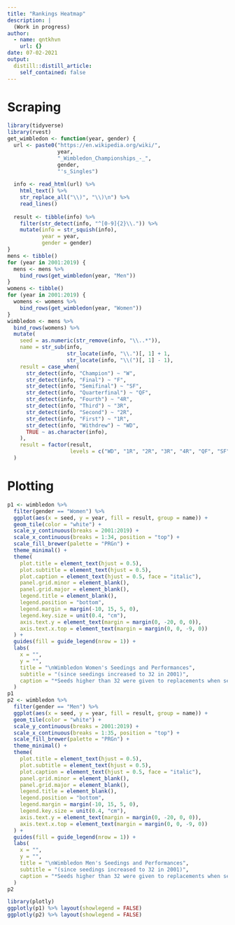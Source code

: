 ```yaml
---
title: "Rankings Heatmap"
description: |
  (Work in progress)
author:
  - name: qntkhvn
    url: {}
date: 07-02-2021
output:
  distill::distill_article:
    self_contained: false
---
```



# Scraping

```r
library(tidyverse)
library(rvest)
get_wimbledon <- function(year, gender) {
  url <- paste0("https://en.wikipedia.org/wiki/", 
                year,
                "_Wimbledon_Championships_-_",
                gender,
                "'s_Singles")
  
  info <- read_html(url) %>%
    html_text() %>%
    str_replace_all("\\)", "\\)\n") %>%
    read_lines()
  
  result <- tibble(info) %>%
    filter(str_detect(info, "^[0-9]{2}\\.")) %>%
    mutate(info = str_squish(info),
           year = year,
           gender = gender)
}
mens <- tibble()
for (year in 2001:2019) {
  mens <- mens %>% 
    bind_rows(get_wimbledon(year, "Men"))
}
womens <- tibble()
for (year in 2001:2019) {
  womens <- womens %>% 
    bind_rows(get_wimbledon(year, "Women"))
}
wimbledon <- mens %>% 
  bind_rows(womens) %>% 
  mutate(
    seed = as.numeric(str_remove(info, "\\..*")),
    name = str_sub(info,
                   str_locate(info, "\\.")[, 1] + 1,
                   str_locate(info, "\\(")[, 1] - 1),
    result = case_when(
      str_detect(info, "Champion") ~ "W",
      str_detect(info, "Final") ~ "F",
      str_detect(info, "Semifinal") ~ "SF",
      str_detect(info, "Quarterfinal") ~ "QF",
      str_detect(info, "Fourth") ~ "4R",
      str_detect(info, "Third") ~ "3R",
      str_detect(info, "Second") ~ "2R",
      str_detect(info, "First") ~ "1R",
      str_detect(info, "Withdrew") ~ "WD",
      TRUE ~ as.character(info),
    ),
    result = factor(result,
                    levels = c("WD", "1R", "2R", "3R", "4R", "QF", "SF", "F", "W"))
  )
```

# Plotting

```r
p1 <- wimbledon %>%
  filter(gender == "Women") %>% 
  ggplot(aes(x = seed, y = year, fill = result, group = name)) +
  geom_tile(color = "white") +
  scale_y_continuous(breaks = 2001:2019) +
  scale_x_continuous(breaks = 1:34, position = "top") +
  scale_fill_brewer(palette = "PRGn") +
  theme_minimal() +
  theme(
    plot.title = element_text(hjust = 0.5),
    plot.subtitle = element_text(hjust = 0.5),
    plot.caption = element_text(hjust = 0.5, face = "italic"),
    panel.grid.minor = element_blank(),
    panel.grid.major = element_blank(),
    legend.title = element_blank(),
    legend.position = "bottom",
    legend.margin = margin(-10, 15, 5, 0),
    legend.key.size = unit(0.4, "cm"),
    axis.text.y = element_text(margin = margin(0, -20, 0, 0)),
    axis.text.x.top = element_text(margin = margin(0, 0, -9, 0))
  ) +
  guides(fill = guide_legend(nrow = 1)) + 
  labs(
    x = "",
    y = "",
    title = "\nWimbledon Women's Seedings and Performances",
    subtitle = "(since seedings increased to 32 in 2001)",
    caption = "*Seeds higher than 32 were given to replacements when seeded players withdrew after the draw has been made"
  )
p1
p2 <- wimbledon %>%
  filter(gender == "Men") %>% 
  ggplot(aes(x = seed, y = year, fill = result, group = name)) +
  geom_tile(color = "white") +
  scale_y_continuous(breaks = 2001:2019) +
  scale_x_continuous(breaks = 1:35, position = "top") +
  scale_fill_brewer(palette = "PRGn") +
  theme_minimal() +
  theme(
    plot.title = element_text(hjust = 0.5),
    plot.subtitle = element_text(hjust = 0.5),
    plot.caption = element_text(hjust = 0.5, face = "italic"),
    panel.grid.minor = element_blank(),
    panel.grid.major = element_blank(),
    legend.title = element_blank(),
    legend.position = "bottom",
    legend.margin = margin(-10, 15, 5, 0),
    legend.key.size = unit(0.4, "cm"),
    axis.text.y = element_text(margin = margin(0, -20, 0, 0)),
    axis.text.x.top = element_text(margin = margin(0, 0, -9, 0))
  ) +
  guides(fill = guide_legend(nrow = 1)) + 
  labs(
    x = "",
    y = "",
    title = "\nWimbledon Men's Seedings and Performances",
    subtitle = "(since seedings increased to 32 in 2001)",
    caption = "*Seeds higher than 32 were given to replacements when seeded players withdrew after the draw has been made"
  )
p2
```

```r
library(plotly)
ggplotly(p1) %>% layout(showlegend = FALSE)
ggplotly(p2) %>% layout(showlegend = FALSE)
```


